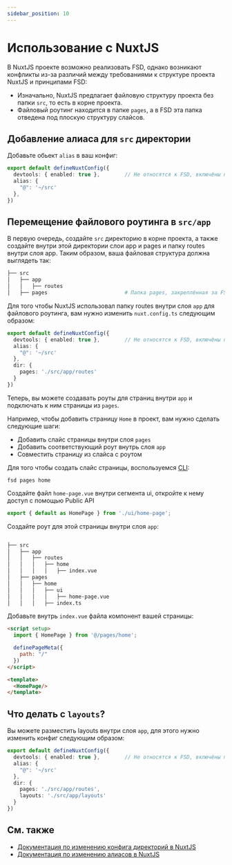 ```yaml
---
sidebar_position: 10
---
```

# Использование с NuxtJS

В NuxtJS проекте возможно реализовать FSD, однако возникают конфликты из-за различий между требованиями к структуре проекта NuxtJS и принципами FSD: 

- Изначально, NuxtJS предлагает файловую структуру проекта без папки `src`, то есть в корне проекта.
- Файловый роутинг находится в папке `pages`, а в FSD эта папка отведена под плоскую структуру слайсов.


## Добавление алиаса для `src` директории

Добавьте обьект `alias` в ваш конфиг:
```ts title="nuxt.config.ts"
export default defineNuxtConfig({
  devtools: { enabled: true },        // Не относятся к FSD, включёны при старте проекта
  alias: {
    "@": '~/src'
  },
})
```

## Перемещение файлового роутинга в `src/app`

В первую очередь, создайте `src` директорию в корне проекта, а также создайте внутри этой директории слои app и pages и папку routes внутри слоя app.
Таким образом, ваша файловая структура должна выглядеть так:

```sh
├── src
│   ├── app
│   │   ├── routes
│   ├── pages                         # Папка pages, закреплённая за FSD
```

Для того чтобы NuxtJS использовал папку routes внутри слоя `app` для файлового роутинга, вам нужно изменить `nuxt.config.ts` следующим образом:
```ts title="nuxt.config.ts"
export default defineNuxtConfig({
  devtools: { enabled: true },        // Не относятся к FSD, включёны при старте проекта
  alias: {
    "@": '~/src'
  },
  dir: {
    pages: './src/app/routes'
  }
})
```

Теперь, вы можете создавать роуты для страниц внутри `app` и подключать к ним страницы из `pages`.

Например, чтобы добавить страницу `Home` в проект, вам нужно сделать следующие шаги:
- Добавить слайс страницы внутри слоя `pages`
- Добавить соответствующий роут внутрь слоя `app`
- Совместить страницу из слайса с роутом

Для того чтобы создать слайс страницы, воспользуемся [CLI](https://github.com/feature-sliced/cli):

```shell
fsd pages home
```

Создайте файл `home-page.vue` внутри сегмента ui, откройте к нему доступ с помощью Public API

```ts title="src/pages/home/index.ts"
export { default as HomePage } from './ui/home-page';
```

Создайте роут для этой страницы внутри слоя `app`:

```sh

├── src
│   ├── app
│   │   ├── routes
│   │   │   ├── home
│   │   │   │   ├── index.vue
│   ├── pages
│   │   ├── home
│   │   │   ├── ui
│   │   │   │   ├── home-page.vue
│   │   │   ├── index.ts
```

Добавьте внутрь `index.vue` файла компонент вашей страницы:

```html title="pages/home/ui/home-page.vue"
<script setup>
  import { HomePage } from '@/pages/home';

  definePageMeta({
    path: "/"
  })
</script>

<template>
  <HomePage/>
</template>
```

## Что делать с `layouts`?

Вы можете разместить layouts внутри слоя `app`, для этого нужно изменить конфиг следующим образом:

```ts title="nuxt.config.ts"
export default defineNuxtConfig({
  devtools: { enabled: true },        // Не относятся к FSD, включёны при старте проекта
  alias: {
    "@": '~/src'
  },
  dir: {
    pages: './src/app/routes',
    layouts: './src/app/layouts'
  }
})
```


## См. также

- [Документация по изменению конфига директорий в NuxtJS](https://nuxt.com/docs/api/nuxt-config#dir)
- [Документация по изменению алиасов в NuxtJS](https://nuxt.com/docs/api/nuxt-config#alias)

